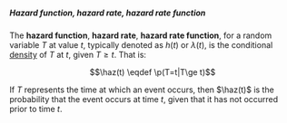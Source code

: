 
:::{#def-hazard}

##### Hazard function, hazard rate, hazard rate function

::: notes
The **hazard function**, **hazard rate**,  **hazard rate function**, 
for a random variable $T$ at value $t$,
typically denoted as $h(t)$ or $\lambda(t)$,
is the conditional [density](probability.qmd#def-pdf) of $T$ at $t$, 
given $T \ge t$.
That is:
:::

$$\haz(t) \eqdef \p(T=t|T\ge t)$$

::: notes
If $T$ represents the time at which an event occurs, 
then $\haz(t)$ is the probability that the event occurs at time $t$, 
given that it has not occurred prior to time $t$.
:::

:::
